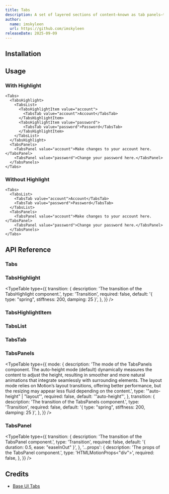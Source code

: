 ```yaml
---
title: Tabs
description: A set of layered sections of content—known as tab panels—that are displayed one at a time.
author:
  name: imskyleen
  url: https://github.com/imskyleen
releaseDate: 2025-09-09
---
```


<ComponentPreview name="demo-primitives-base-tabs" />

## Installation

<ComponentInstallation name="primitives-base-tabs" />

## Usage

### With Highlight

```tsx
<Tabs>
  <TabsHighlight>
    <TabsList>
      <TabsHighlightItem value="account">
        <TabsTab value="account">Account</TabsTab>
      </TabsHighlightItem>
      <TabsHighlightItem value="password">
        <TabsTab value="password">Password</TabsTab>
      </TabsHighlightItem>
    </TabsList>
  </TabsHighlight>
  <TabsPanels>
    <TabsPanel value="account">Make changes to your account here.</TabsPanel>
    <TabsPanel value="password">Change your password here.</TabsPanel>
  </TabsPanels>
</Tabs>
```

### Without Highlight

```tsx
<Tabs>
  <TabsList>
    <TabsTab value="account">Account</TabsTab>
    <TabsTab value="password">Password</TabsTab>
  </TabsList>
  <TabsPanels>
    <TabsPanel value="account">Make changes to your account here.</TabsPanel>
    <TabsPanel value="password">Change your password here.</TabsPanel>
  </TabsPanels>
</Tabs>
```

## API Reference

### Tabs

<ExternalLink
  href="https://base-ui.com/react/components/tabs#root"
  text="Base UI API Reference - Tabs.Root"
/>

### TabsHighlight

<ExternalLink
  href="https://animate-ui.com/docs/primitives/effects/highlight#highlight"
  text="Animate UI API Reference - Highlight"
/>

<TypeTable
  type={{
    transition: {
      description: 'The transition of the TabsHighlight component.',
      type: 'Transition',
      required: false,
      default: '{ type: "spring", stiffness: 200, damping: 25 }',
    },
  }}
/>

### TabsHighlightItem

<ExternalLink
  href="https://animate-ui.com/docs/primitives/effects/highlight#highlightitem"
  text="Animate UI API Reference - HighlightItem"
/>

### TabsList

<ExternalLink
  href="https://base-ui.com/react/components/tabs#list"
  text="Base UI API Reference - Tabs.List"
/>

### TabsTab

<ExternalLink
  href="https://base-ui.com/react/components/tabs#tab"
  text="Base UI API Reference - Tabs.Tab"
/>

### TabsPanels

<ExternalLink
  href="https://animate-ui.com/docs/primitives/effects/auto-height#autoheight"
  text="Animate UI API Reference - AutoHeight"
/>

<TypeTable
  type={{
    mode: {
      description:
        'The mode of the TabsPanels component. The auto-height mode (default) dynamically measures the content to adjust the height, resulting in smoother and more natural animations that integrate seamlessly with surrounding elements. The layout mode relies on Motion’s layout transitions, offering better performance, but the resizing may appear less fluid depending on the content.',
      type: '"auto-height" | "layout"',
      required: false,
      default: '"auto-height"',
    },
    transition: {
      description: 'The transition of the TabsPanels component.',
      type: 'Transition',
      required: false,
      default: '{ type: "spring", stiffness: 200, damping: 25 }',
    },
  }}
/>

### TabsPanel

<ExternalLink
  href="https://base-ui.com/react/components/tabs#panel"
  text="Base UI API Reference - Tabs.Panel"
/>

<TypeTable
  type={{
    transition: {
      description: 'The transition of the TabsPanel component.',
      type: 'Transition',
      required: false,
      default: '{ duration: 0.5, ease: "easeInOut" }',
    },
    '...props': {
      description: 'The props of the TabsPanel component.',
      type: 'HTMLMotionProps<"div">',
      required: false,
    },
  }}
/>

## Credits

- [Base UI Tabs](https://base-ui.com/react/components/tabs)
